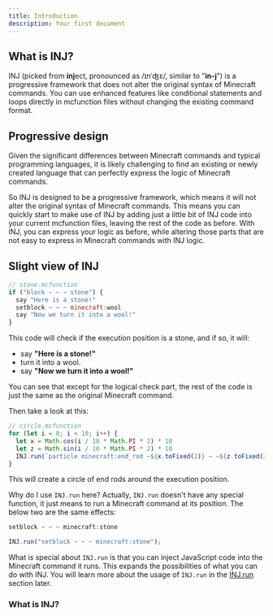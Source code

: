 ```yaml
---
title: Introduction
description: Your first document
---
```


## What is INJ?

INJ (picked from **inj**ect, pronounced as /ɪnˈʤɛ/, similar to "**in-j**") is a progressive framework that does not alter the original syntax of Minecraft commands. You can use enhanced features like conditional statements and loops directly in mcfunction files without changing the existing command format.

## Progressive design

Given the significant differences between Minecraft commands and typical programming languages, it is likely challenging to find an existing or newly created language that can perfectly express the logic of Minecraft commands.

So INJ is designed to be a progressive framework, which means it will not alter the original syntax of Minecraft commands. This means you can quickly start to make use of INJ by adding just a little bit of INJ code into your current mcfunction files, leaving the rest of the code as before. With INJ, you can express your logic as before, while altering those parts that are not easy to express in Minecraft commands with INJ logic.

## Slight view of INJ

```js
// stone.mcfunction
if ("block ~ ~ ~ stone") {
  say "Here is a stone!"
  setblock ~ ~ ~ minecraft:wool
  say "Now we turn it into a wool!"
}
```

This code will check if the execution position is a stone, and if so, it will:
- say **"Here is a stone!"**
- turn it into a wool.
- say **"Now we turn it into a wool!"**

You can see that except for the logical check part, the rest of the code is just the same as the original Minecraft command.

Then take a look at this:

```js
// circle.mcfunction
for (let i = 0; i < 10; i++) {
  let x = Math.cos(i / 10 * Math.PI * 2) * 10
  let z = Math.sin(i / 10 * Math.PI * 2) * 10
  INJ.run(`particle minecraft:end_rod ~${x.toFixed(2)} ~ ~${z.toFixed(2)} 0 0 0 0 1`);
}
```

This will create a circle of end rods around the execution position.

Why do I use `INJ.run` here? Actually, `INJ.run` doesn't have any special function, it just means to run a Minecraft command at its position. The below two are the same effects:

```js
setblock ~ ~ ~ minecraft:stone
```

```js
INJ.run("setblock ~ ~ ~ minecraft:stone");
```

What is special about `INJ.run` is that you can inject JavaScript code into the Minecraft command it runs. This expands the possibilities of what you can do with INJ. You will learn more about the usage of `INJ.run` in the [INJ.run](/docs/api/INJ.run) section later.

### What is INJ?
